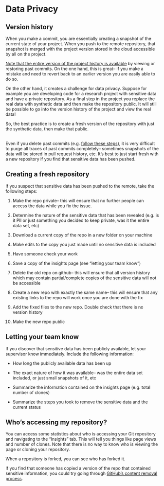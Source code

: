 # Data Privacy

## **Version history**

When you make a commit, you are essentially creating a snapshot of the current state of your project. When you push to the remote repository, that snapshot is merged with the project version stored in the cloud accessible by all on the project. 

::: callout-note
[Note that the entire version of the project history is available](https://happygitwithr.com/time-travel-see-past) by viewing or restoring past commits. On the one hand, this is great-- if you make a mistake and need to revert back to an earlier version you are easily able to do so. 
:::

On the other hand, it creates a challenge for data privacy. Suppose for example you are developing code for a research project with sensitive data and have a private repository. As a final step in the project you replace the real data with synthetic data and then make the repository public. It will still be possible to go into the version history of the project and view the real data!

So, the best practice is to create a fresh version of the repository with just the synthetic data, then make that public. 

\
Even if you delete past commits (e.g. [follow these steps](https://stackoverflow.com/questions/13716658/how-to-delete-all-commit-history-in-github)), it is very difficult to purge all traces of past commits completely-- sometimes snapshots of the data will be stored in pull request history, etc. It's best to just start fresh with a new repository if you find that sensitive data has been pushed.

## Creating a fresh repository

If you suspect that sensitive data has been pushed to the remote, take the following steps:

1.  Make the repo private-- this will ensure that no further people can access the data while you fix the issue.

2.  Determine the nature of the sensitive data that has been revealed (e.g. is it PII or just something you decided to keep private, was it the entire data set, etc)

3.  Download a current copy of the repo in a new folder on your machine

4.  Make edits to the copy you just made until no sensitive data is included

5.  Have someone check your work

6.  Save a copy of the insights page (see "letting your team know")

7.  Delete the old repo on github-- this will ensure that all version history which may contain partial/complete copies of the sensitive data will not be accessible

8.  Create a new repo with exactly the same name-- this will ensure that any existing links to the repo will work once you are done with the fix

9.  Add the fixed files to the new repo. Double check that there is no version history

10. Make the new repo public

## Letting your team know

::: callout-important
If you discover that sensitive data has been publicly available, let your supervisor know immediately. Include the following information:
:::

-   How long the publicly available data has been up 

-   The exact nature of how it was available-- was the entire data set included, or just small snapshots of it, etc

-   Summarize the information contained on the insights page (e.g. total number of clones)

-   Summarize the steps you took to remove the sensitive data and the current status

## Who's accessing my repository?

You can access some statistics about who is accessing your Git repository and navigating to the "Insights" tab. This will tell you things like page views and number of clones. Note that there is no way to know who is viewing the page or cloning your repository. 

When a repository is forked, you can see who has forked it. 

If you find that someone has copied a version of the repo that contained sensitive information, you could try going through [GitHub's content removal process](https://docs.github.com/en/site-policy/content-removal-policies/github-private-information-removal-policy).
